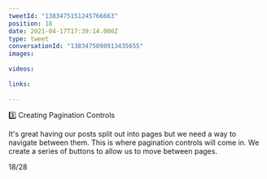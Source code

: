 ```yaml
---
tweetId: "1383475151245766663"
position: 18
date: 2021-04-17T17:39:14.000Z
type: tweet
conversationId: "1383475098913435655"
images:
  
videos:
  
links:
  
---
```

3️⃣ Creating Pagination Controls

It's great having our posts split out into pages but we need a way to navigate between them. This is where pagination controls will come in. We create a series of buttons to allow us to move between pages.

18/28
